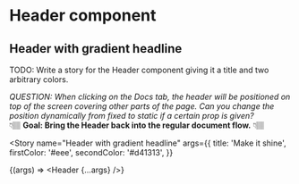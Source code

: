 

<Meta title="Components/Header" component={Header} />

# Header component

## Header with gradient headline

TODO: Write a story for the Header component giving it a title and two arbitrary colors.

_QUESTION: When clicking on the Docs tab, the header will be positioned on top of the screen covering other parts of the page.
Can you change the position dynamically from fixed to static if a certain prop is given?_  
👇🏽 **Goal: Bring the Header back into the regular document flow.** 👇🏽

<Story
  name="Header with gradient headline"
  args={{
    title: 'Make it shine',
    firstColor: '#eee',
    secondColor: '#d41313',
  }}
>
  {(args) => <Header {...args} />}
</Story>
